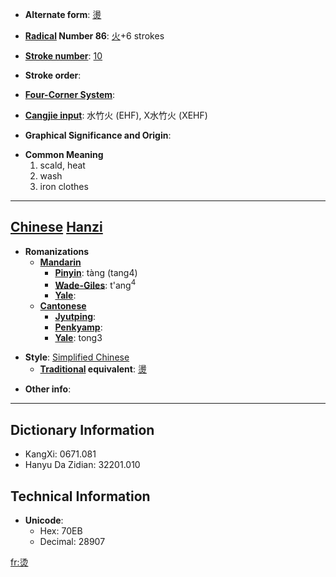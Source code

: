 * '''Alternate form''': [[燙]]

* '''[[Wiktionary:Chinese radical index| Radical]] Number 86''': [[Wiktionary:Chinese radical index 火|火]]+6 strokes

* '''[[Wiktionary:Chinese total strokes index|Stroke number]]''': [[Wiktionary:Chinese total strokes index 10|10]]

* '''Stroke order''': 

* '''[[Wiktionary:Chinese four corner index|Four-Corner System]]''': 

* '''[[Wiktionary:Chinese Cangjie index|Cangjie input]]''': 水竹火 (EHF), X水竹火 (XEHF)

* '''Graphical Significance and Origin''': 

* '''Common Meaning'''
*#scald, heat
*# wash
*# iron clothes


----

== [[Chinese]] [[Hanzi]] ==

* '''Romanizations'''
** '''[[Mandarin]]'''
*** '''[[Pinyin]]''': tàng (tang4)
*** '''[[Wade-Giles]]''': t'ang<sup>4</sup>
*** '''[[Yale]]''': 
** '''[[Cantonese]]'''
*** '''[[Jyutping]]''':
*** '''[[Penkyamp]]''': 
*** '''[[Yale]]''': tong3

* '''Style''': [[Simplified Chinese]] 
** '''[[Traditional Chinese|Traditional]] equivalent''': [[燙]]

* '''Other info''': 

----

== Dictionary Information ==

* KangXi: 0671.081
* Hanyu Da Zidian: 32201.010

== Technical Information ==

* '''Unicode''':
** Hex: 70EB
** Decimal: 28907

[[fr:烫]]